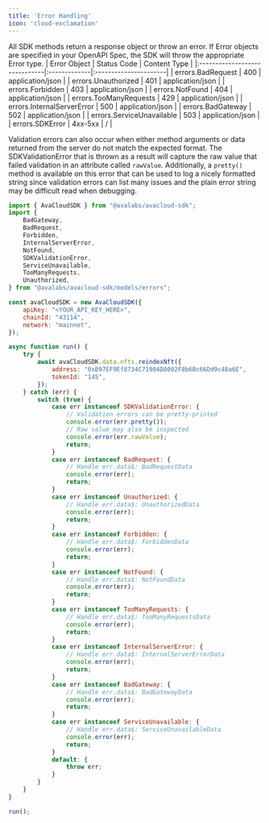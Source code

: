 ```yaml
---
title: 'Error Handling'
icon: 'cloud-exclamation'
---
```


All SDK methods return a response object or throw an error. If Error objects are specified in your OpenAPI Spec, the SDK will throw the appropriate Error type.
| Error Object                 | Status Code | Content Type         |
|:------------------------------|:-------------|:----------------------|
| errors.BadRequest            | 400         | application/json     |
| errors.Unauthorized          | 401         | application/json     |
| errors.Forbidden             | 403         | application/json     |
| errors.NotFound              | 404         | application/json     |
| errors.TooManyRequests       | 429         | application/json     |
| errors.InternalServerError   | 500         | application/json     |
| errors.BadGateway            | 502         | application/json     |
| errors.ServiceUnavailable    | 503         | application/json     |
| errors.SDKError              | 4xx-5xx     | /                    |

Validation errors can also occur when either method arguments or data returned from the server do not match the expected format. The SDKValidationError that is thrown as a result will capture the raw value that failed validation in an attribute called `rawValue`. Additionally, a `pretty()` method is available on this error that can be used to log a nicely formatted string since validation errors can list many issues and the plain error string may be difficult read when debugging.

```javascript
import { AvaCloudSDK } from "@avalabs/avacloud-sdk";
import {
    BadGateway,
    BadRequest,
    Forbidden,
    InternalServerError,
    NotFound,
    SDKValidationError,
    ServiceUnavailable,
    TooManyRequests,
    Unauthorized,
} from "@avalabs/avacloud-sdk/models/errors";

const avaCloudSDK = new AvaCloudSDK({
    apiKey: "<YOUR_API_KEY_HERE>",
    chainId: "43114",
    network: "mainnet",
});

async function run() {
    try {
        await avaCloudSDK.data.nfts.reindexNft({
            address: "0xB97EF9Ef8734C71904D8002F8b6Bc66Dd9c48a6E",
            tokenId: "145",
        });
    } catch (err) {
        switch (true) {
            case err instanceof SDKValidationError: {
                // Validation errors can be pretty-printed
                console.error(err.pretty());
                // Raw value may also be inspected
                console.error(err.rawValue);
                return;
            }
            case err instanceof BadRequest: {
                // Handle err.data$: BadRequestData
                console.error(err);
                return;
            }
            case err instanceof Unauthorized: {
                // Handle err.data$: UnauthorizedData
                console.error(err);
                return;
            }
            case err instanceof Forbidden: {
                // Handle err.data$: ForbiddenData
                console.error(err);
                return;
            }
            case err instanceof NotFound: {
                // Handle err.data$: NotFoundData
                console.error(err);
                return;
            }
            case err instanceof TooManyRequests: {
                // Handle err.data$: TooManyRequestsData
                console.error(err);
                return;
            }
            case err instanceof InternalServerError: {
                // Handle err.data$: InternalServerErrorData
                console.error(err);
                return;
            }
            case err instanceof BadGateway: {
                // Handle err.data$: BadGatewayData
                console.error(err);
                return;
            }
            case err instanceof ServiceUnavailable: {
                // Handle err.data$: ServiceUnavailableData
                console.error(err);
                return;
            }
            default: {
                throw err;
            }
        }
    }
}

run();

```
